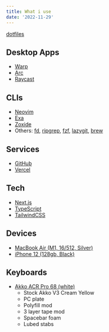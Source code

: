 ```yaml
---
title: What i use
date: '2022-11-29'
---
```


[dotfiles](https://github.com/idm1try/dotfiles)

## Desktop Apps

- [Warp](https://warp.dev)
- [Arc](https://arc.net)
- [Raycast](https://www.raycast.com)

## CLIs

- [Neovim](https://neovim.io)
- [Exa](https://the.exa.website/)
- [Zoxide](https://github.com/ajeetdsouza/zoxide)
- Others: [fd](https://github.com/sharkdp/fd),
  [ripgrep](https://github.com/BurntSushi/ripgrep),
  [fzf](https://github.com/junegunn/fzf),
  [lazygit](https://github.com/jesseduffield/lazygit), [brew](https://brew.sh)

## Services

- [GitHub](https://github.com)
- [Vercel](https://vercel.com)

## Tech

- [Next.js](https://nextjs.org)
- [TypeScript](https://www.typescriptlang.org)
- [TailwindCSS](https://tailwindcss.com)

## Devices

- [MacBook Air (M1, 16/512, Silver)](https://www.apple.com/shop/buy-mac/macbook-air/m1-chip)
- [iPhone 12 (128gb, Black)](https://www.apple.com/shop/buy-iphone/iphone-12)

## Keyboards

- [Akko ACR Pro 68 (white)](https://en.akkogear.com/product/acr-pro-68-mechanical-keyboard)
  - Stock Akko V3 Cream Yellow
  - PC plate
  - Polyfill mod
  - 3 layer tape mod
  - Spacebar foam
  - Lubed stabs
